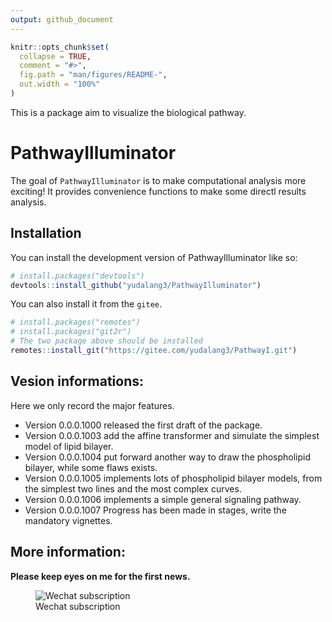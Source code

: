 ```yaml
---
output: github_document
---
```


<!-- README.md is generated from README.Rmd. Please edit that file -->

```r
knitr::opts_chunk$set(
  collapse = TRUE,
  comment = "#>",
  fig.path = "man/figures/README-",
  out.width = "100%"
)
```

This is a package aim to visualize the biological pathway.

# PathwayIlluminator

<!-- badges: start -->

<!-- badges: end -->

The goal of `PathwayIlluminator` is to make computational analysis more exciting! It provides convenience functions to make some directl results analysis.

## Installation

You can install the development version of PathwayIlluminator like so:

``` r
# install.packages("devtools")
devtools::install_github("yudalang3/PathwayIlluminator")
```

You can also install it from the `gitee`.

``` r
# install.packages("remotes")
# install.packages("git2r")
# The two package above should be installed
remotes::install_git("https://gitee.com/yudalang3/PathwayI.git")
```

## Vesion informations:

Here we only record the major features.

* Version 0.0.0.1000 released the first draft of the package. 
* Version 0.0.0.1003 add the affine transformer and simulate the simplest model of lipid bilayer.
* Version 0.0.0.1004 put forward another way to draw the phospholipid bilayer, while some flaws exists.
* Version 0.0.0.1005 implements lots of phospholipid bilayer models, from the simplest two lines and the most complex curves.
* Version 0.0.0.1006 implements a simple general signaling pathway.
* Version 0.0.0.1007 Progress has been made in stages, write the mandatory vignettes.

## More information:

**Please keep eyes on me for the first news.**

![Wechat subscription](2023-09-26%2002-10-31.png)
